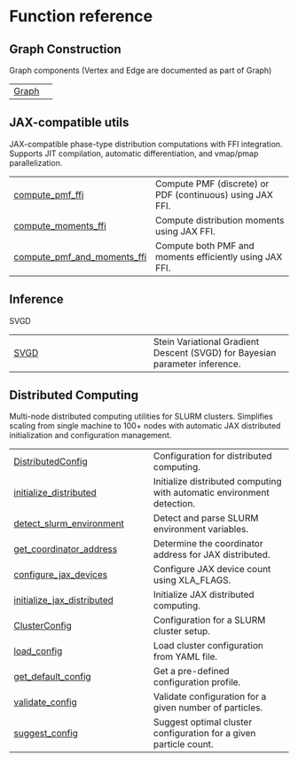 # Function reference {.doc .doc-index}

## Graph Construction

Graph components (Vertex and Edge are documented as part of Graph)


| | |
| --- | --- |
| [Graph](Graph.qmd#ptdalgorithms.Graph) |  |

## JAX-compatible utils

JAX-compatible phase-type distribution computations with FFI integration.
Supports JIT compilation, automatic differentiation, and vmap/pmap parallelization.


| | |
| --- | --- |
| [compute_pmf_ffi](compute_pmf_ffi.qmd#ptdalgorithms.compute_pmf_ffi) | Compute PMF (discrete) or PDF (continuous) using JAX FFI. |
| [compute_moments_ffi](compute_moments_ffi.qmd#ptdalgorithms.compute_moments_ffi) | Compute distribution moments using JAX FFI. |
| [compute_pmf_and_moments_ffi](compute_pmf_and_moments_ffi.qmd#ptdalgorithms.compute_pmf_and_moments_ffi) | Compute both PMF and moments efficiently using JAX FFI. |

## Inference

SVGD


| | |
| --- | --- |
| [SVGD](SVGD.qmd#ptdalgorithms.SVGD) | Stein Variational Gradient Descent (SVGD) for Bayesian parameter inference. |

## Distributed Computing

Multi-node distributed computing utilities for SLURM clusters.
Simplifies scaling from single machine to 100+ nodes with automatic
JAX distributed initialization and configuration management.


| | |
| --- | --- |
| [DistributedConfig](DistributedConfig.qmd#ptdalgorithms.DistributedConfig) | Configuration for distributed computing. |
| [initialize_distributed](initialize_distributed.qmd#ptdalgorithms.initialize_distributed) | Initialize distributed computing with automatic environment detection. |
| [detect_slurm_environment](detect_slurm_environment.qmd#ptdalgorithms.detect_slurm_environment) | Detect and parse SLURM environment variables. |
| [get_coordinator_address](get_coordinator_address.qmd#ptdalgorithms.get_coordinator_address) | Determine the coordinator address for JAX distributed. |
| [configure_jax_devices](configure_jax_devices.qmd#ptdalgorithms.configure_jax_devices) | Configure JAX device count using XLA_FLAGS. |
| [initialize_jax_distributed](initialize_jax_distributed.qmd#ptdalgorithms.initialize_jax_distributed) | Initialize JAX distributed computing. |
| [ClusterConfig](ClusterConfig.qmd#ptdalgorithms.ClusterConfig) | Configuration for a SLURM cluster setup. |
| [load_config](load_config.qmd#ptdalgorithms.load_config) | Load cluster configuration from YAML file. |
| [get_default_config](get_default_config.qmd#ptdalgorithms.get_default_config) | Get a pre-defined configuration profile. |
| [validate_config](validate_config.qmd#ptdalgorithms.validate_config) | Validate configuration for a given number of particles. |
| [suggest_config](suggest_config.qmd#ptdalgorithms.suggest_config) | Suggest optimal cluster configuration for a given particle count. |